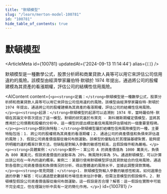 ```yaml
---
title: "默頓模型"
slug: "/learn/merton-model-100781"
id: "100781"
hide_table_of_contents: true
---
```



# 默頓模型

<ArticleMeta id={100781} updatedAt={'2024-09-13 11:14:44'} alias={`[]`} />
<div className='border-solid border-b border-t-0 my-4 border-[var(--ifm-color-gray-300)]' />

默頓模型是一種數學公式，股票分析師和商業貸款人員等可以用它來評估公司信用違約的風險。該模型由經濟學家羅伯特·默頓於 1974 年提出，通過將公司的股權建模為其資產的看漲期權，評估公司的結構性信用風險。

<AIContent content={`<p><strong>定義：</strong>默頓模型是一種數學公式，股票分析師和商業貸款人員等可以用它來評估公司信用違約的風險。該模型由經濟學家羅伯特·默頓於 1974 年提出，通過將公司的股權建模為其資產的看漲期權，評估公司的結構性信用風險。</p><p><strong>起源：</strong>默頓模型的起源可以追溯到 1974 年，當時羅伯特·默頓在其論文中首次提出了這一模型。默頓的研究基於布萊克 - 斯科爾斯期權定價模型，並將其應用於公司債務和股權的分析中。這一模型的提出標誌着信用風險評估領域的一個重要里程碑。</p><p><strong>類別與特點：</strong>默頓模型屬於結構性信用風險模型的一種，主要特點包括：1. 將公司的股權視為其資產的看漲期權；2. 通過公司的資產價值和負債來評估違約風險；3. 假設公司資產價值服從幾何布朗運動。該模型的優點在於其理論基礎紮實，能夠提供明確的違約概率計算方法，但缺點是對輸入參數的敏感性較高，且假設條件較為嚴格。</p><p><strong>具體案例：</strong>案例一：某公司 A 的資產價值為 1000 萬美元，負債為 800 萬美元，假設資產價值的波動率為 20%，無風險利率為 5%。通過默頓模型，可以計算出該公司在一年內的違約概率。案例二：某銀行使用默頓模型評估其貸款組合的信用風險，通過對各借款公司資產價值和負債情況的分析，得出整體違約風險水平，並據此調整貸款策略。</p><p><strong>常見問題：</strong>1. 默頓模型對輸入參數的敏感性較高，如何選擇合適的參數？解答：可以通過歷史數據和市場信息來估計參數，但需注意模型的假設條件。2. 默頓模型假設公司資產價值服從幾何布朗運動，這一假設是否合理？解答：這一假設在實際中可能不完全成立，但在理論分析中具有一定的簡化作用。</p>`} id={100781} />
